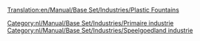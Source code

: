 [[Translation:en/Manual/Base Set/Industries/Plastic Fountains]]

{{nl/Manual/Base Set/Industries/Industrieën|image=en/Manual/Base Set/Industries/PlasticFountains.png
|name=Plasticfonteinen
|climates=[[nl/Manual/Klimaat#speelgoedland|Speelgoedland]]
|accepts=Niets
|produces=[[nl/Manual/Base Set/Cargos/Plastic|Plastic]]
|notes=Niet aanwezig in andere [[nl/Manual/Klimaat|klimaten]].
}}

{{nl/Manual/Base Set/Industries/Navbox Industrieën}}
[[Category:nl/Manual/Base Set/Industries/Primaire industrie]]
[[Category:nl/Manual/Base Set/Industries/Speelgoedland industrie]]